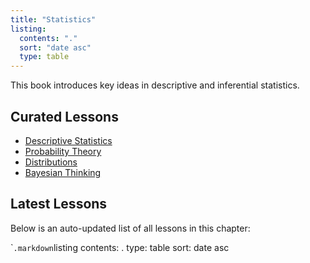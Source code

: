 ```yaml
---
title: "Statistics"
listing:
  contents: "."
  sort: "date asc"
  type: table
---
```



This book introduces key ideas in descriptive and inferential statistics.

## Curated Lessons

- [Descriptive Statistics](descriptive.qmd)
- [Probability Theory](probability.qmd)
- [Distributions](distributions.qmd)
- [Bayesian Thinking](bayesian.qmd)


## Latest Lessons

Below is an auto-updated list of all lessons in this chapter:

````.markdown
```listing
contents: .
type: table
sort: date asc
